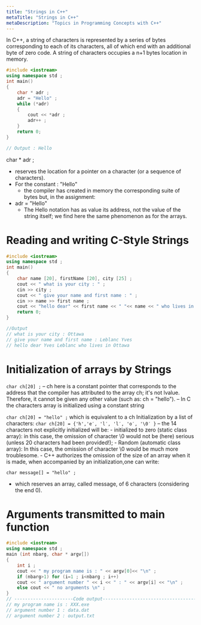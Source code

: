 ```yaml
---
title: "Strings in C++"
metaTitle: "Strings in C++"
metaDescription: "Topics in Programming Concepts with C++"
---
```


In C++, a string of characters is represented by a series of bytes corresponding to each of its characters, all of which end with an additional byte of zero code. A string of characters occupies a n+1 bytes location in memory.

```cpp
#include <iostream>
using namespace std ;
int main()
{ 
    char * adr ;
    adr = "Hello" ;
    while (*adr)
    { 
        cout << *adr ;
        adr++ ;
    }
    return 0;
}

// Output : Hello
```

char * adr ;
- reserves the location for a pointer on a character (or a sequence of characters).
- For the constant : "Hello"
    - the compiler has created in memory the corresponding suite of bytes but, in the assignment:
- adr = "Hello"
    - The Hello notation has as value its address, not the value of the string itself; we find here the same phenomenon as for the arrays. 

# Reading and writing C-Style Strings

```cpp
#include <iostream>
using namespace std ;
int main()
{ 
    char name [20], firstName [20], city [25] ;
    cout << " what is your city : " ;
    cin >> city ;
    cout << " give your name and first name : " ;
    cin >> name >> first name ;
    cout << "hello dear" << first name << " "<< name << " who lives in " << city ;
    return 0;
}

//Output
// what is your city : Ottawa
// give your name and first name : Leblanc Yves
// hello dear Yves Leblanc who lives in Ottawa
```

# Initialization of arrays by Strings

```char ch[20] ;```
– ch here is a constant pointer that corresponds to the address that the compiler has attributed to the array ch; it's not lvalue. Therefore, it cannot be given any other value (such as: ch = "hello").
– In C the characters array is initialized using a constant string

```char ch[20] = "hello" ;```
which is equivalent to a ch Initialization by a list of characters:
```char ch[20] = {'h','e′, 'l′, 'l′, 'o′, '\0′ }```
– the 14 characters not explicitly initialized will be:
    - initialized to zero (static class array): in this case, the omission of character \0 would not be (here) serious
(unless 20 characters had been provided!);
    - Random (automatic class array): In this case, the omission of character \0 would be much more
troublesome.
    - C++ authorizes the omission of the size of an array when it is made, when accompanied by an initialization,one can write:

```char message[] = "hello" ;```
- which reserves an array, called message, of 6 characters  (considering the end 0). 

# Arguments transmitted to main function

```cpp
#include <iostream>
using namespace std ;
main (int nbarg, char * argv[])
{ 
    int i ;
    cout << " my program name is : " << argv[0]<< "\n" ;
    if (nbarg>1) for (i=1 ; i<nbarg ; i++)
    cout << " argument number " << i << " : " << argv[i] << "\n" ;
    else cout << " no arguments \n" ;
}
// ----------------------Code output-----------------------------------------
// my program name is : XXX.exe
// argument number 1 : data.dat
// argument number 2 : output.txt
```